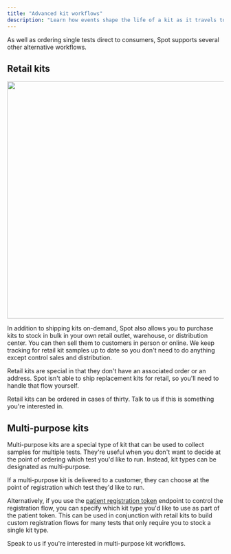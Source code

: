 ```yaml
---
title: "Advanced kit workflows"
description: "Learn how events shape the life of a kit as it travels to the customer and then to the lab to be processed."
---
```


As well as ordering single tests direct to consumers, Spot supports several other alternative workflows.

## Retail kits

<Frame caption="Kit types and panels define the properties of kits and samples respectively.">
  <img src="/img/retail-kits.png" width="550" />
</Frame>

In addition to shipping kits on-demand, Spot also allows you to purchase kits to stock in bulk in your own retail
outlet, warehouse, or distribution center. You can then sell them to customers in person or online. We keep tracking
for retail kit samples up to date so you don't need to do anything except control sales and distribution.

Retail kits are special in that they don't have an associated order or an address. Spot isn't able to ship replacement
kits for retail, so you'll need to handle that flow yourself.

Retail kits can be ordered in cases of thirty. Talk to us if this is something you're interested in.

## Multi-purpose kits

Multi-purpose kits are a special type of kit that can be used to collect samples for multiple tests. They're useful
when you don't want to decide at the point of ordering which test you'd like to run. Instead, kit types can be
designated as multi-purpose.

If a multi-purpose kit is delivered to a customer, they can choose at the point of registration which test they'd like
to run.

Alternatively, if you use the [patient registration token](reference/generate-registration-token) endpoint to control
the registration flow, you can specify which kit type you'd like to use as part of the patient token. This can be used
in conjunction with retail kits to build custom registration flows for many tests that only require you to stock a
single kit type.

Speak to us if you're interested in multi-purpose kit workflows.

